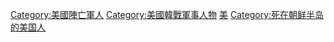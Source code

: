 [[Category:美國陣亡軍人|Category:美國陣亡軍人]]
[[Category:美國韓戰軍事人物|Category:美國韓戰軍事人物]]
[[Category:朝鮮戰爭身亡者|美]]
[[Category:死在朝鲜半岛的美国人|Category:死在朝鲜半岛的美国人]]